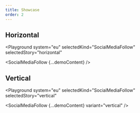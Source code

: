 ```yaml
---
title: Showcase
order: 2
---
```




## Horizontal

<Playground
  system="eu"
  selectedKind="SocialMediaFollow"
  selectedStory="horizontal"
>
  <SocialMediaFollow {...demoContent} />
</Playground>

## Vertical

<Playground
  system="eu"
  selectedKind="SocialMediaFollow"
  selectedStory="vertical"
>
  <SocialMediaFollow {...demoContent} variant="vertical" />
</Playground>
